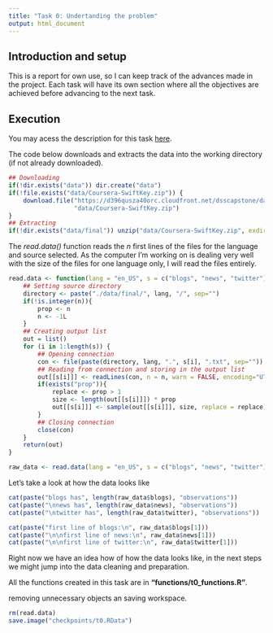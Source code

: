 ```yaml
---
title: "Task 0: Undertanding the problem"
output: html_document
---
```


## Introduction and setup

This is a report for own use, so I can keep track of the advances made in the project. Each task will have its own section where all the objectives are achieved before advancing to the next task.

## Execution

You may acess the description for this task [here](https://www.coursera.org/learn/data-science-project/supplement/Iimbd/task-0-understanding-the-problem).

The code below downloads and extracts the data into the working directory (if not already downloaded).

```r
## Downloading
if(!dir.exists("data")) dir.create("data")
if(!file.exists("data/Coursera-SwiftKey.zip")) {
    download.file("https://d396qusza40orc.cloudfront.net/dsscapstone/dataset/Coursera-SwiftKey.zip",
                  "data/Coursera-SwiftKey.zip")
}
## Extracting
if(!dir.exists("data/final")) unzip("data/Coursera-SwiftKey.zip", exdir = "data")
```

The *read.data()* function reads the *n* first lines of the files for the language and source selected. As the computer I'm working on is dealing very well with the size of the files for one language only, I will read the files entirely.

```r
read.data <- function(lang = "en_US", s = c("blogs", "news", "twitter"), n = -1L) {
    ## Setting source directory
    directory <- paste("./data/final/", lang, "/", sep="")
    if(!is.integer(n)){
        prop <- n
        n <- -1L
    }
    ## Creating output list
    out = list()
    for (i in 1:length(s)) {
        ## Opening connection
        con <- file(paste(directory, lang, ".", s[i], ".txt", sep=""))
        ## Reading from connection and storing in the output list
        out[[s[i]]] <- readLines(con, n = n, warn = FALSE, encoding="UTF-8")
        if(exists("prop")){
            replace <- prop > 1
            size <- length(out[[s[i]]]) * prop
            out[[s[i]]] <- sample(out[[s[i]]], size, replace = replace)
        }
        ## Closing connection
        close(con)
    }
    return(out)
} 

raw_data <- read.data(lang = "en_US", s = c("blogs", "news", "twitter"), n=-1L)
```

Let's take a look at how the data looks like

```r
cat(paste("blogs has", length(raw_data$blogs), "observations"))
cat(paste("\nnews has", length(raw_data$news), "observations"))
cat(paste("\ntwitter has", length(raw_data$twitter), "observations"))
```

```r
cat(paste("first line of blogs:\n", raw_data$blogs[1]))
cat(paste("\n\nfirst line of news:\n", raw_data$news[1]))
cat(paste("\n\nfirst line of twitter:\n", raw_data$twitter[1]))
```

Right now we have an idea how of how the data looks like, in the next steps we might jump into the data cleaning and preparation.

All the functions created in this task are in **"functions/t0_functions.R"**.

removing unnecessary objects an saving workspace.

```r
rm(read.data)
save.image("checkpoints/t0.RData")
```